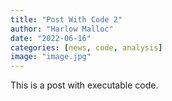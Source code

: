 ```yaml
---
title: "Post With Code 2"
author: "Harlow Malloc"
date: "2022-06-16"
categories: [news, code, analysis]
image: "image.jpg"
---
```


This is a post with executable code.
